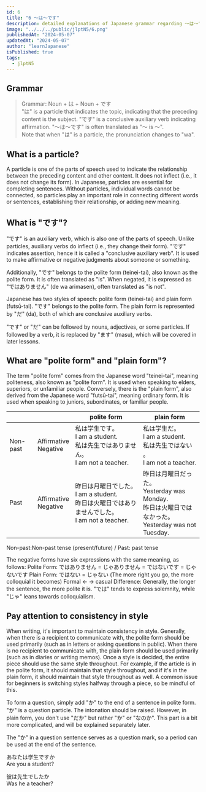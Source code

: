 ```yaml
---
id: 6
title: "6 ～は～です"
description: detailed explanations of Japanese grammar regarding ～は～です,learn how to use は～です in Japanese with example.JLPTN5 grammar.
image: "../../../public/jlptN5/6.png"
publishedAt: "2024-05-07"
updatedAt: "2024-05-07"
author: "learnJapanese"
isPublished: true
tags:
  - jlptN5
---
```


## Grammar

> Grammar: Noun + は + Noun + です  
> "は" is a particle that indicates the topic, indicating that the preceding content is the subject. "です" is a conclusive auxiliary verb indicating affirmation. "～は～です" is often translated as "～ is ～".  
> Note that when "は" is a particle, the pronunciation changes to "wa".

## What is a particle?

A particle is one of the parts of speech used to indicate the relationship between the preceding content and other content. It does not inflect (i.e., it does not change its form). In Japanese, particles are essential for completing sentences. Without particles, individual words cannot be connected, so particles play an important role in connecting different words or sentences, establishing their relationship, or adding new meaning.

## What is "です"?

"です" is an auxiliary verb, which is also one of the parts of speech. Unlike particles, auxiliary verbs do inflect (i.e., they change their form). "です" indicates assertion, hence it is called a "conclusive auxiliary verb". It is used to make affirmative or negative judgments about someone or something.

Additionally, "です" belongs to the polite form (teinei-tai), also known as the polite form. It is often translated as "is". When negated, it is expressed as "ではありません" (de wa arimasen), often translated as "is not".

Japanese has two styles of speech: polite form (teinei-tai) and plain form (futsū-tai). "です" belongs to the polite form. The plain form is represented by "だ" (da), both of which are conclusive auxiliary verbs.

"です" or "だ" can be followed by nouns, adjectives, or some particles. If followed by a verb, it is replaced by "ます" (masu), which will be covered in later lessons.

## What are "polite form" and "plain form"?

The term "polite form" comes from the Japanese word "teinei-tai", meaning politeness, also known as "polite form". It is used when speaking to elders, superiors, or unfamiliar people. Conversely, there is the "plain form", also derived from the Japanese word "futsū-tai", meaning ordinary form. It is used when speaking to juniors, subordinates, or familiar people.

<table className="table-auto text-center xl:text-2xlxl md:text-xl text-base  font-bold w-full brightness-130">
  <thead>
    <tr>
      <th></th>
      <th></th>
      <th>polite form</th>
      <th>plain form</th>
    </tr>
  </thead>
  <tbody className="text-center xl:text-2xl md:text-xl text-base font-bold">
    <tr>
      <td>Non-past</td>
      <td>
        Affirmative
        <br />
        Negative
      </td>
      <td>
        私は学生です​。
        <br /> I am a student.
        <br />
        私は先生ではありません​​。
        <br /> I am not a teacher.
      </td>
      <td>
        私は学生だ​。
        <br /> I am a student.
        <br />
        私は先生ではない​。
        <br /> I am not a teacher.
      </td>
    </tr>
    <tr>
      <td>Past</td>
      <td>
        Affirmative
        <br />
        Negative
      </td>
      <td>
        昨日は月曜日でした​。
        <br /> I am a student.
        <br />
        昨日は火曜日ではありませんでした​。
        <br /> I am not a teacher.
      </td>
      <td>
        昨日は月曜日だった​。 <br /> Yesterday was Monday.
        <br />
        昨日は火曜日ではなかった​。 <br /> Yesterday was not Tuesday.
      </td>
    </tr>
  </tbody>
</table>
Non-past:Non-past tense (present/future) / Past: past tense

<div className="col-span-7 col-start-4 h-auto w-full">
  <Myadtext />
</div>

The negative forms have six expressions with the same meaning, as follows:
Polite Form: ではありません = じゃありません = ではないです = じゃないです
Plain Form: ではない = じゃない
(The more right you go, the more colloquial it becomes)
Formal ← → casual
Difference: Generally, the longer the sentence, the more polite it is. "では" tends to express solemnity, while "じゃ" leans towards colloquialism.

## Pay attention to consistency in style

When writing, it's important to maintain consistency in style. Generally, when there is a recipient to communicate with, the polite form should be used primarily (such as in letters or asking questions in public). When there is no recipient to communicate with, the plain form should be used primarily (such as in diaries or writing memos). Once a style is decided, the entire piece should use the same style throughout. For example, if the article is in the polite form, it should maintain that style throughout, and if it's in the plain form, it should maintain that style throughout as well. A common issue for beginners is switching styles halfway through a piece, so be mindful of this.

To form a question, simply add "か" to the end of a sentence in polite form. "か" is a question particle. The intonation should be raised. However, in plain form, you don't use "だか" but rather "か" or "なのか". This part is a bit more complicated, and will be explained separately later.

The "か" in a question sentence serves as a question mark, so a period can be used at the end of the sentence.

あなたは学生ですか  
Are you a student?

彼は先生でしたか  
Was he a teacher?
